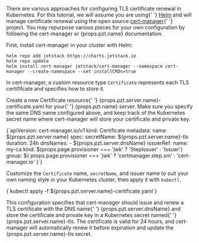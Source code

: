 <p>
  There are various approaches for configuring TLS certificate renewal in
  Kubernetes. For this tutorial, we will assume you are using{' '}
  <a href="https://helm.sh/">Helm</a> and will manage certificate renewal using
  the open source <a href="https://cert-manager.io/docs/">cert-manager</a>{' '}
  project. You may repurpose various pieces for your own configuration by
  following the cert-manager or {props.pzt.name} documentation.
</p>

First, install cert-manager in your cluster with Helm:

```shell
helm repo add jetstack https://charts.jetstack.io
helm repo update
helm install cert-manager jetstack/cert-manager --namespace cert-manager --create-namespace --set installCRDs=true
```

In cert-manager, a custom resource type `Certificate` represents
each TLS certififcate and specifies how to store it.

<p>
  Create a new <inlineCode>Certificate</inlineCode> resource{' '}
  <inlineCode>{props.pzt.server.name}-certificate.yaml</inlineCode> for your{' '}
  {props.pzt.name} server. Make sure you specify the same DNS name configured
  above, and keep track of the Kubernetes secret name where cert-manager will
  store your certificate and private key.
</p>

<CodeBlock autoCopy language="yaml">
  {`apiVersion: cert-manager.io/v1
kind: Certificate
metadata:
  name: ${props.pzt.server.name}
spec:
  secretName: ${props.pzt.server.name}-tls
  duration: 24h
  dnsNames:
    - ${props.pzt.server.dnsName}
  issuerRef:
    name: my-ca
    kind: ${props.page.provisioner === 'jwk' ? 'StepIssuer' : 'Issuer'}
    group: ${
      props.page.provisioner === 'jwk'
        ? 'certmanager.step.sm'
        : 'cert-manager.io'
    }`}
</CodeBlock>

Customize the `Certificate` name, `secretName`, and issuer name to suit your own naming style in your Kubernetes cluster, then apply it with `kubectl`.

<CodeBlock autoCopy language="shell">
  {`kubectl apply -f ${props.pzt.server.name}-certificate.yaml`}
</CodeBlock>

<p>
  This configuration specifies that cert-manager should issue and renew a TLS
  certificate with the DNS name{' '}
  <inlineCode>{props.pzt.server.dnsName}</inlineCode> and store the certificate
  and private key in a Kubernetes secret named{' '}
  <inlineCode>{props.pzt.server.name}-tls</inlineCode>. The certificate is valid
  for 24 hours, and cert-manager will automatically renew it before expiration
  and update the <inlineCode>{props.pzt.server.name}-tls</inlineCode> secret.
</p>
